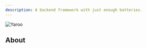 ```yaml
---
description: A backend framework with just enough batteries.
---
```


<Image
  src="/assets/logo.png"
  alt="Yaroo"
  zoom={false}
  caption="Unleash the full power of Dart in Backend Development"
/>

## About